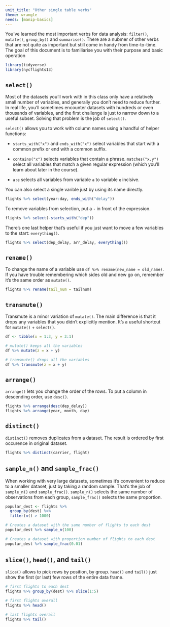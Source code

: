 ```yaml
---
unit_title: "Other single table verbs"
theme: wrangle
needs: [manip-basics]
---
```


You've learned the most important verbs for data analysis: `filter()`, `mutate()`, `group_by()` and `summarise()`. There are a nubmer of other verbs that are not quite as important but still come in handy from time-to-time. The goal of this document is to familiarise you with their purpose and basic operation

```r
library(tidyverse)
library(nycflights13)
```

## `select()`

Most of the datasets you'll work with in this class only have a relatively small number of variables, and generally you don't need to reduce further. In real life, you'll sometimes encounter datasets with hundreds or even thousands of variables, and the first challenge is just to narrow down to a useful subset. Solving that problem is the job of `select()`.

`select()` allows you to work with column names using a handful of helper functions:

* `starts_with("x")` and `ends_with("x")` select variables that start with a
  common prefix or end with a common suffix.
  
* `contains("x")` selects variables that contain a phrase. `matches("x.y")`
  select all variables that match a given regular expression (which you'll 
  learn about later in the course).
  
* `a:e` selects all variables from variable `a` to variable `e` inclsive.

You can also select a single varible just by using its name directly.

```r
flights %>% select(year:day, ends_with("delay"))
```

To remove variables from selection, put a `-` in front of the expression.

```r
flights %>% select(-starts_with("dep"))
```

There's one last helper that's useful if you just want to move a few variables to the start: `everything()`.

```r
flights %>% select(dep_delay, arr_delay, everything())
```

## `rename()`

To change the name of a variable use `df %>% rename(new_name = old_name)`. If you have trouble remembering which sides old and new go on, remember it's the same order as `mutate()`.

```r
flights %>% rename(tail_num = tailnum)
```

## `transmute()`

Transmute is a minor variation of `mutate()`. The main difference is that it drops any variables that you didn't explicitly mention. It's a useful shortcut for `mutate()` + `select()`.

```r
df <- tibble(x = 1:3, y = 3:1)

# mutate() keeps all the variables
df %>% mutate(z = x + y)

# transmute() drops all the variables
df %>% transmute(z = x + y)
```

## `arrange()`

`arrange()` lets you change the order of the rows. To put a column in descending order, use `desc()`.

```r
flights %>% arrange(desc(dep_delay))
flights %>% arrange(year, month, day)
```

## `distinct()`

`distinct()` removes duplicates from a dataset. The result is ordered by first occurence in original dataset.

```r
flights %>% distinct(carrier, flight)
```


## `sample_n()` and `sample_frac()`

When working with very large datasets, sometimes it's convenient to reduce to a smaller dataset, just by taking a random sample. That's the job of `sample_n()` and `sample_frac()`. `sample_n()` selects the same number of observations from each group, `sample_frac()` selects the same proportion.

```r
popular_dest <- flights %>%
  group_by(dest) %>%
  filter(n() > 1000)

# Creates a dataset with the same number of flights to each dest
popular_dest %>% sample_n(100)

# Creates a dataset with proportion number of flights to each dest
popular_dest %>% sample_frac(0.01)
```


## `slice()`, `head()`, and `tail()`

`slice()` allows to pick rows by position, by group. `head()` and `tail()` just show the first (or last) few rows of the entire data frame. 

```r
# first flights to each dest
flights %>% group_by(dest) %>% slice(1:5)

# first flights overall
flights %>% head()

# last flights overall
flights %>% tail()
```

